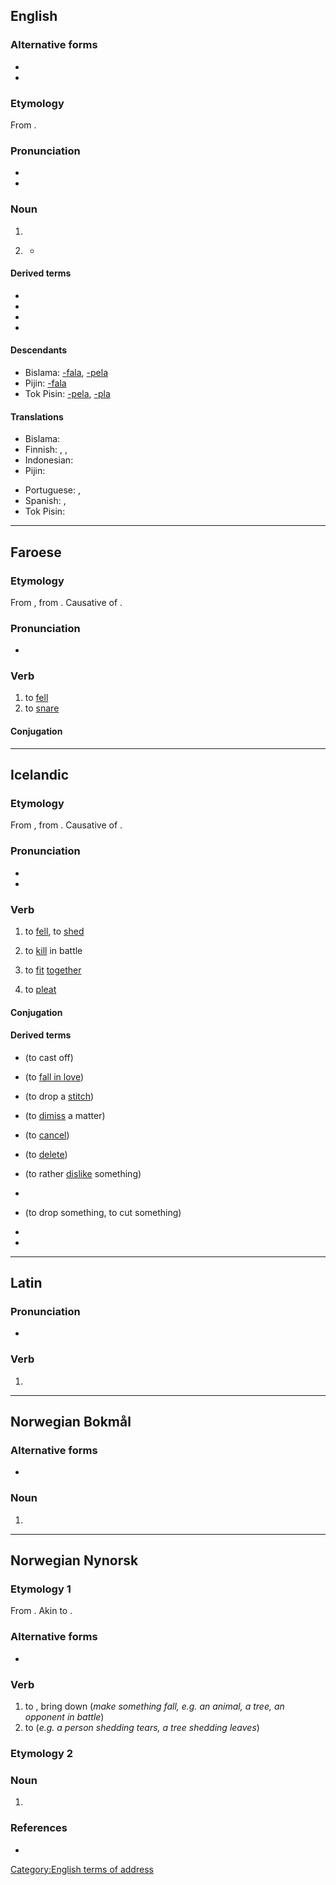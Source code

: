 ==English==

===Alternative forms===
* {{l|en|fellah}}
* {{l|en|feller}}

===Etymology===
From {{m|en|fellow}}.

===Pronunciation===
* {{IPA|/fɛ.lə/|lang=en}}
* {{rhymes|ɛlə|lang=en}}

===Noun===
{{en-noun}}

# {{eye dialect of|fellow|lang=en}}
# {{lb|en|informal}} {{non-gloss definition|used to address a male}}
#* {{quote-book|author=Donald Meichenbaum|chapter=Discussion|title=The Evolution of Psychotherapy: The Third Conference|page=90|editor=Jeffrey K. Zeig|year=1997|passage=By the third go-around, the essence of what I wrote was, "And the same to you, '''fella'''!" I am glad that our relationship has survived that exchange.}}
#: {{ux|en|Am I right, '''fellas'''?}}

====Derived terms====
* {{l|en|as the fella says}}
* {{l|en|blackfella}}
* {{l|en|goodfella}}
* {{l|en|Redfella}}

====Descendants====
* Bislama: [[-fala]], [[-pela]]
* Pijin: [[-fala]]
* Tok Pisin: [[-pela]], [[-pla]]

====Translations====
{{trans-top|fella}}
* Bislama: {{t|bi|man}}
* Finnish: {{qualifier|slang}} {{t+|fi|kaveri}}, {{qualifier|slang}} {{t+|fi|jätkä}}, {{qualifier|slang}} {{t+|fi|kundi}}
* Indonesian: {{t+|id|bung}}
* Pijin: {{t|pis|man}}
{{trans-mid}}
* Portuguese: {{t+|pt|cara|c}}, {{t+|pt|mano|m}}
* Spanish: {{qualifier|slang}} {{t+|es|tío}}, {{t+|es|muchacho}}
* Tok Pisin: {{t|tpi|man}}
{{trans-bottom}}

[[Category:English terms of address]]

----

==Faroese==

===Etymology===
From {{inh|fo|non|fella}}, from {{inh|fo|gem-pro|*fallijaną}}. Causative of {{m|fo|falla||to fall}}.

===Pronunciation===
* {{IPA|/ˈfɛdla/|lang=fo}}

===Verb===
{{fo-verb|feldi|feldu|felt}}

# to [[fell]]
# to [[snare]]

====Conjugation====
{{fo-conj-8|fe|l}}

----

==Icelandic==

===Etymology===
From {{inh|is|non|fella}}, from {{inh|is|gem-pro|*fallijaną}}. Causative of {{m|is|falla||to fall}}.

===Pronunciation===
* {{IPA|/ˈfɛtla/|lang=is}}
* {{rhymes|ɛtla|lang=is}}

===Verb===
{{is-verb-weak|felldi|fellt}}

# {{lb|is|transitive|governs the accusative}} to [[fell]], to [[shed]]{{attention|is|improve definitions}}
# {{lb|is|transitive|governs the accusative}} to [[kill]] in battle
# {{lb|is|transitive|governs the accusative}} to [[fit]] [[together]]
# {{lb|is|transitive|governs the accusative}} to [[pleat]]

====Conjugation====
{{is-conj-w2|f|e|ll|d=d|mp=-}}

====Derived terms====
{{der-top3}}
* {{l|is|fella af}} (to cast off)
* {{l|is|fella hugi saman}} (to [[fall in love]])
* {{l|is|fella niður lykkju}} (to drop a [[stitch]])
* {{l|is|fella niður mál}} (to [[dimiss]] a matter)
{{der-mid3}}
* {{l|is|fella niður}} (to [[cancel]])
* {{l|is|fella niður}} (to [[delete]])
* {{l|is|fella sig ekki við}} (to rather [[dislike]] something)
* {{l|is|fella tár}}
{{der-mid3}}
* {{l|is|fella úr}} (to drop something, to cut something)
* {{l|is|felldur}}
* {{l|is|vera ekki við eina fjölina felldur}}
{{der-bottom}}

----

==Latin==

===Pronunciation===
* {{la-IPA|fellā}}

===Verb===
{{la-verb-form|fellā}}

# {{inflection of|fellō||1|s|pres|actv|impr|lang=la}}

----

==Norwegian Bokmål==

===Alternative forms===
* {{l|nb|fellen}}

===Noun===
{{head|nb|noun form|g=m|g2=f}}

# {{inflection of|felle||definite|f|s|lang=nb}}

----

==Norwegian Nynorsk==

===Etymology 1===
From {{inh|nn|non|fella}}. Akin to {{cog|en|fell}}.

===Alternative forms===
* {{l|nn|felle}}

===Verb===
{{head|nn|verb|present tense|feller|past tense|felte|past participle|felt|present participle|fellande|imperative|fell}}

# to {{l|en|fell}}, bring down (''make something fall, e.g. an animal, a tree, an opponent in battle'')
# to {{l|en|shed}} (''e.g. a person shedding tears, a tree shedding leaves'')

===Etymology 2===

===Noun===
{{nn-noun-form|f}}

# {{inflection of|felle||s|definite|lang=nn}}

===References===
* {{R:Dokpro|lang=nn}}